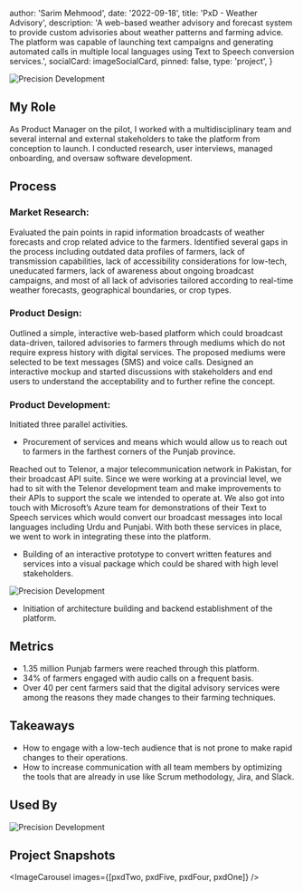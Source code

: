 


  author: 'Sarim Mehmood',
  date: '2022-09-18',
  title: 'PxD - Weather Advisory',
  description:
    'A web-based weather advisory and forecast system to provide custom advisories about weather patterns and farming advice. The platform was capable of launching text campaigns and generating automated calls in multiple local languages using Text to Speech conversion services.',
  socialCard: imageSocialCard,
  pinned: false,
  type: 'project',
}


<div>
  
  <Image src={pxdBanner} alt = "Precision Development" className="mt-0"/>

</div>

## My Role

As Product Manager on the pilot, I worked with a multidisciplinary team and several internal and external stakeholders to take the platform from conception to launch. I conducted research, user interviews, managed onboarding, and oversaw software development.

## Process

### Market Research:

Evaluated the pain points in rapid information broadcasts of weather forecasts and crop related advice to the farmers. Identified several gaps in the process including outdated data profiles of farmers, lack of transmission capabilities, lack of accessibility considerations for low-tech, uneducated farmers, lack of awareness about ongoing broadcast campaigns, and most of all lack of advisories tailored according to real-time weather forecasts, geographical boundaries, or crop types.

### Product Design:

Outlined a simple, interactive web-based platform which could broadcast data-driven, tailored advisories to farmers through mediums which do not require express history with digital services. The proposed mediums were selected to be text messages (SMS) and voice calls. Designed an interactive mockup and started discussions with stakeholders and end users to understand the acceptability and to further refine the concept.

### Product Development:

Initiated three parallel activities.

- Procurement of services and means which would allow us to reach out to farmers in the farthest corners of the Punjab province.

Reached out to Telenor, a major telecommunication network in Pakistan, for their broadcast API suite. Since we were working at a provincial level, we had to sit with the Telenor development team and make improvements to their APIs to support the scale we intended to operate at. We also got into touch with Microsoft’s Azure team for demonstrations of their Text to Speech services which would convert our broadcast messages into local languages including Urdu and Punjabi. With both these services in place, we went to work in integrating these into the platform.

- Building of an interactive prototype to convert written features and services into a visual package which could be shared with high level stakeholders.

<div>
  
  <Image src={pxdProto} alt = "Precision Development" className="mt-0"/>

</div>

- Initiation of architecture building and backend establishment of the platform.

## Metrics

- 1.35 million Punjab farmers were reached through this platform.
- 34% of farmers engaged with audio calls on a frequent basis.
- Over 40 per cent farmers said that the digital advisory services were among the reasons they made changes to their farming techniques.

## Takeaways

- How to engage with a low-tech audience that is not prone to make rapid changes to their operations.
- How to increase communication with all team members by optimizing the tools that are already in use like Scrum methodology, Jira, and Slack.

## Used By

<div>
  
  <Image src={imagePxDLogo} alt = "Precision Development" className="mt-0"/>

</div>

## Project Snapshots

<ImageCarousel
  images={[pxdTwo, pxdFive, pxdFour, pxdOne]}
/>
